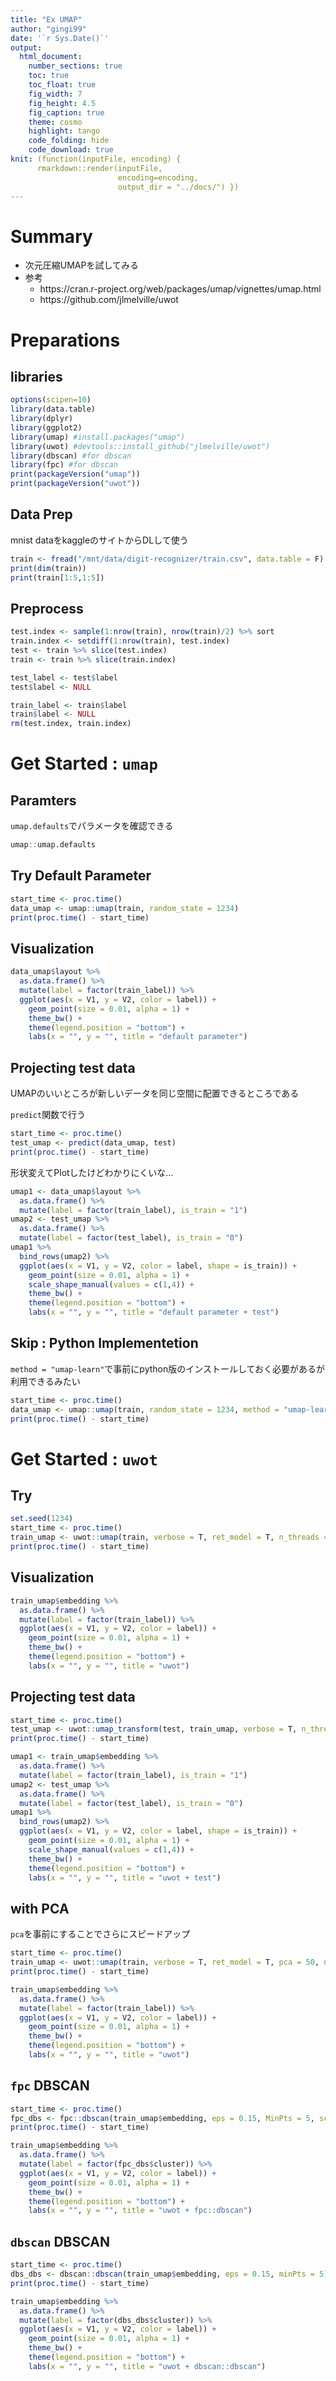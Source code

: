 ```yaml
---
title: "Ex UMAP"
author: "gingi99"
date: '`r Sys.Date()`'
output:
  html_document:
    number_sections: true
    toc: true
    toc_float: true
    fig_width: 7
    fig_height: 4.5
    fig_caption: true
    theme: cosmo
    highlight: tango
    code_folding: hide
    code_download: true
knit: (function(inputFile, encoding) { 
      rmarkdown::render(inputFile,
                        encoding=encoding, 
                        output_dir = "../docs/") })
---
```


# Summary 

* 次元圧縮UMAPを試してみる
* 参考
    * https://cran.r-project.org/web/packages/umap/vignettes/umap.html
    * https://github.com/jlmelville/uwot

# Preparations {.tabset .tabset-fade .tabset-pills}

## libraries

```r
options(scipen=10)
library(data.table)
library(dplyr)
library(ggplot2)
library(umap) #install.packages("umap")
library(uwot) #devtools::install_github("jlmelville/uwot")
library(dbscan) #for dbscan
library(fpc) #for dbscan
print(packageVersion("umap"))
print(packageVersion("uwot"))
```

## Data Prep

mnist dataをkaggleのサイトからDLして使う

```r
train <- fread("/mnt/data/digit-recognizer/train.csv", data.table = F)
print(dim(train))
print(train[1:5,1:5])
```

## Preprocess

```r
test.index <- sample(1:nrow(train), nrow(train)/2) %>% sort
train.index <- setdiff(1:nrow(train), test.index)
test <- train %>% slice(test.index)
train <- train %>% slice(train.index)

test_label <- test$label
test$label <- NULL

train_label <- train$label
train$label <- NULL
rm(test.index, train.index)
```

# Get Started : `umap`

## Paramters 

`umap.defaults`でパラメータを確認できる

```r
umap::umap.defaults
```

## Try Default Parameter

```r
start_time <- proc.time()
data_umap <- umap::umap(train, random_state = 1234)
print(proc.time() - start_time)
```

## Visualization

```r
data_umap$layout %>% 
  as.data.frame() %>%
  mutate(label = factor(train_label)) %>%
  ggplot(aes(x = V1, y = V2, color = label)) + 
    geom_point(size = 0.01, alpha = 1) + 
    theme_bw() + 
    theme(legend.position = "bottom") + 
    labs(x = "", y = "", title = "default parameter")
```

## Projecting test data

UMAPのいいところが新しいデータを同じ空間に配置できるところである

`predict`関数で行う

```r
start_time <- proc.time()
test_umap <- predict(data_umap, test)
print(proc.time() - start_time)
```

形状変えてPlotしたけどわかりにくいな…

```r
umap1 <- data_umap$layout %>% 
  as.data.frame() %>%
  mutate(label = factor(train_label), is_train = "1")
umap2 <- test_umap %>% 
  as.data.frame() %>%
  mutate(label = factor(test_label), is_train = "0")
umap1 %>%
  bind_rows(umap2) %>%
  ggplot(aes(x = V1, y = V2, color = label, shape = is_train)) + 
    geom_point(size = 0.01, alpha = 1) + 
    scale_shape_manual(values = c(1,4)) +
    theme_bw() + 
    theme(legend.position = "bottom") + 
    labs(x = "", y = "", title = "default parameter + test")

```

## Skip : Python Implementetion

`method = "umap-learn"`で事前にpython版のインストールしておく必要があるが利用できるみたい

```r
start_time <- proc.time()
data_umap <- umap::umap(train, random_state = 1234, method = "umap-learn")
print(proc.time() - start_time)
```

# Get Started : `uwot`

## Try

```r
set.seed(1234)
start_time <- proc.time()
train_umap <- uwot::umap(train, verbose = T, ret_model = T, n_threads = 4)
print(proc.time() - start_time)
```

## Visualization

```r
train_umap$embedding %>% 
  as.data.frame() %>%
  mutate(label = factor(train_label)) %>%
  ggplot(aes(x = V1, y = V2, color = label)) + 
    geom_point(size = 0.01, alpha = 1) + 
    theme_bw() + 
    theme(legend.position = "bottom") + 
    labs(x = "", y = "", title = "uwot")
```

## Projecting test data

```r
start_time <- proc.time()
test_umap <- uwot::umap_transform(test, train_umap, verbose = T, n_threads = 4)
print(proc.time() - start_time)
```


```r
umap1 <- train_umap$embedding %>% 
  as.data.frame() %>%
  mutate(label = factor(train_label), is_train = "1")
umap2 <- test_umap %>% 
  as.data.frame() %>%
  mutate(label = factor(test_label), is_train = "0")
umap1 %>%
  bind_rows(umap2) %>%
  ggplot(aes(x = V1, y = V2, color = label, shape = is_train)) + 
    geom_point(size = 0.01, alpha = 1) + 
    scale_shape_manual(values = c(1,4)) +
    theme_bw() + 
    theme(legend.position = "bottom") + 
    labs(x = "", y = "", title = "uwot + test")
```

## with PCA

`pca`を事前にすることでさらにスピードアップ

```r
start_time <- proc.time()
train_umap <- uwot::umap(train, verbose = T, ret_model = T, pca = 50, n_threads = 4)
print(proc.time() - start_time)
```

```r
train_umap$embedding %>% 
  as.data.frame() %>%
  mutate(label = factor(train_label)) %>%
  ggplot(aes(x = V1, y = V2, color = label)) + 
    geom_point(size = 0.01, alpha = 1) + 
    theme_bw() + 
    theme(legend.position = "bottom") + 
    labs(x = "", y = "", title = "uwot")
```

## `fpc` DBSCAN

```r
start_time <- proc.time()
fpc_dbs <- fpc::dbscan(train_umap$embedding, eps = 0.15, MinPts = 5, scale = F, method = "raw")
print(proc.time() - start_time)
```

```r
train_umap$embedding %>% 
  as.data.frame() %>%
  mutate(label = factor(fpc_dbs$cluster)) %>%
  ggplot(aes(x = V1, y = V2, color = label)) + 
    geom_point(size = 0.01, alpha = 1) + 
    theme_bw() + 
    theme(legend.position = "bottom") + 
    labs(x = "", y = "", title = "uwot + fpc::dbscan")
```


## `dbscan` DBSCAN

```r
start_time <- proc.time()
dbs_dbs <- dbscan::dbscan(train_umap$embedding, eps = 0.15, minPts = 5)
print(proc.time() - start_time)
```

```r
train_umap$embedding %>% 
  as.data.frame() %>%
  mutate(label = factor(dbs_dbs$cluster)) %>%
  ggplot(aes(x = V1, y = V2, color = label)) + 
    geom_point(size = 0.01, alpha = 1) + 
    theme_bw() + 
    theme(legend.position = "bottom") + 
    labs(x = "", y = "", title = "uwot + dbscan::dbscan")
```
